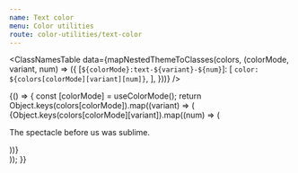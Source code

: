 ```yaml
---
name: Text color
menu: Color utilities
route: color-utilities/text-color
---
```



<ClassNamesTable
  data={mapNestedThemeToClasses(colors, (colorMode, variant, num) => ({
    [`${colorMode}:text-${variant}-${num}`]: [
      `color: ${colors[colorMode][variant][num]}`,
    ],
  }))}
/>

<Playground>
  {() => {
    const [colorMode] = useColorMode();
    return Object.keys(colors[colorMode]).map((variant) => (
      <div className="mb-12">
        {Object.keys(colors[colorMode][variant]).map((num) => (
          <p className={`${colorMode}:text-${variant}-${num}`}>
            The spectacle before us was sublime.
          </p>
        ))}
      </div>
    ));
  }}
</Playground>
